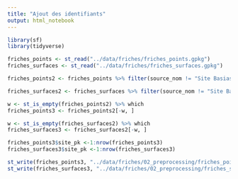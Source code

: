 ```yaml
---
title: "Ajout des identifiants"
output: html_notebook
---
```


```r
library(sf)
library(tidyverse)
```

```r
friches_points <- st_read("../data/friches/friches_points.gpkg")
friches_surfaces <- st_read("../data/friches/friches_surfaces.gpkg")
```

```r
friches_points2 <- friches_points %>% filter(source_nom != "Site Basias ou Basol non vérifié par le Cerema") %>% st_set_crs(4326)

friches_surfaces2 <- friches_surfaces %>% filter(source_nom != "Site Basias ou Basol non vérifié par le Cerema") %>% st_set_crs(4326)
```

```r
w <- st_is_empty(friches_points2) %>% which
friches_points3 <- friches_points2[-w, ]
```

```r
w <- st_is_empty(friches_surfaces2) %>% which
friches_surfaces3 <- friches_surfaces2[-w, ]
```

```r
friches_points3$site_pk <-1:nrow(friches_points3)
friches_surfaces3$site_pk <-1:nrow(friches_surfaces3)
```

```r
st_write(friches_points3, "../data/friches/02_preprocessing/friches_points.gpkg")
st_write(friches_surfaces3, "../data/friches/02_preprocessing/friches_surfaces.gpkg")
```





